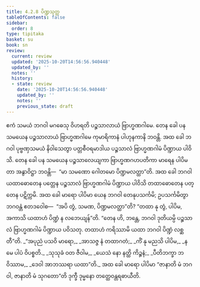```yaml
---
title: 4.2.8 ပိဏ္ဍသုတ္တ
tableOfContents: false
sidebar:
  order: 8
type: tipitaka
basket: su
book: sn
review:
  current: review
  updated: '2025-10-20T14:56:56.940448'
  updated_by: ''
  notes: ''
  history:
  - state: review
    date: '2025-10-20T14:56:56.940448'
    updated_by: ''
    notes: ''
    previous_state: draft
---
```



<DynamicBreadcrumb />


<ReviewStatus review={frontmatter.review} showDetails={true} />

<HypothesisAnnotation frontmatter={frontmatter} />

<Division number="154" book="sn" e="ch" v="18" p="302">

<Paragraph number="858" book="sn">
ဧကံ သမယံ ဘဂဝါ မဂဓေသု ဝိဟရတိ ပဉ္စသာလာယံ ဗြာဟ္မဏဂါမေ. တေန ခေါ ပန သမယေန ပဉ္စသာလာယံ ဗြာဟ္မဏဂါမေ ကုမာရိကာနံ ပါဟုနကာနိ ဘဝန္တိ. အထ ခေါ ဘဂဝါ ပုဗ္ဗဏှသမယံ နိဝါသေတွာ ပတ္တစီဝရမာဒါယ ပဉ္စသာလံ ဗြာဟ္မဏဂါမံ ပိဏ္ဍာယ ပါဝိသိ. တေန ခေါ ပန သမယေန ပဉ္စသာလေယျကာ ဗြာဟ္မဏဂဟပတိကာ မာရေန ပါပိမတာ အနွာဝိဋ္ဌာ ဘဝန္တိ—  “မာ သမဏော ဂေါတမော ပိဏ္ဍမလတ္ထာ”တိ.
</Paragraph>

<Paragraph number="859" book="sn">
အထ ခေါ ဘဂဝါ ယထာဓောတေန ပတ္တေန ပဉ္စသာလံ ဗြာဟ္မဏဂါမံ ပိဏ္ဍာယ ပါဝိသိ တထာဓောတေန ပတ္တေန ပဋိက္ကမိ. အထ ခေါ မာရော ပါပိမာ ယေန ဘဂဝါ တေနုပသင်္ကမိ; ဥပသင်္ကမိတွာ ဘဂဝန္တံ ဧတဒဝေါစ—  “အပိ တွံ, သမဏ, ပိဏ္ဍမလတ္ထာ”တိ? “တထာ နု တွံ, ပါပိမ, အကာသိ ယထာဟံ ပိဏ္ဍံ န လဘေယျန်”တိ. “တေန ဟိ, ဘန္တေ, ဘဂဝါ ဒုတိယမ္ပိ ပဉ္စသာလံ ဗြာဟ္မဏဂါမံ ပိဏ္ဍာယ ပဝိသတု. တထာဟံ ကရိဿာမိ ယထာ ဘဂဝါ ပိဏ္ဍံ လစ္ဆတီ”တိ.
</Paragraph>

<Paragraph number="860" type="verses" book="sn">
_“အပုညံ ပသဝိ မာရော,_  
_အာသဇ္ဇ နံ တထာဂတံ;_  
_ကိံ နု မညသိ ပါပိမ,_  
_န မေ ပါပံ ဝိပစ္စတိ._  

</Paragraph>

<Paragraph number="861" type="verses" book="sn">
_သုသုခံ ဝတ ဇီဝါမ,_  
_ယေသံ နော နတ္ထိ ကိဉ္စနံ;_  
_ပီတိဘက္ခာ ဘဝိဿာမ,_  
_ဒေဝါ အာဘဿရာ ယထာ”တိ._  

</Paragraph>

<Paragraph number="862" book="sn">
အထ ခေါ မာရော ပါပိမာ “ဇာနာတိ မံ ဘဂဝါ, ဇာနာတိ မံ သုဂတော”တိ ဒုက္ခီ ဒုမ္မနော တတ္ထေဝန္တရဓာယီတိ.
</Paragraph>
</Division>